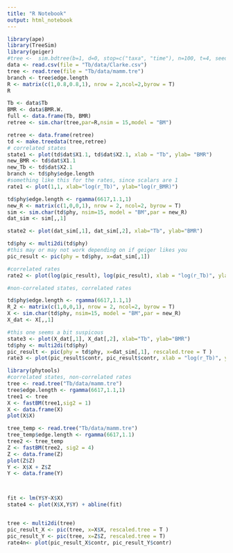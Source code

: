 ```yaml
---
title: "R Notebook"
output: html_notebook
---
```


```r
library(ape)
library(TreeSim)
library(geiger)
#tree <-  sim.bdtree(b=1, d=0, stop=c("taxa", "time"), n=100, t=4, seed=0, extinct=TRUE)
data <- read.csv(file = "Tb/data/Clarke.csv")
tree <- read.tree(file = "Tb/data/mamm.tre")
branch <- tree$edge.length
R <- matrix(c(1,0.8,0.8,1), nrow = 2,ncol=2,byrow = T)
R

Tb <- data$Tb
BMR <- data$BMR.W.
full <- data.frame(Tb, BMR)
retree <- sim.char(tree,par=R,nsim = 15,model = "BM")

retree <- data.frame(retree)
td <- make.treedata(tree,retree)
# correlated states
state1 <- plot(td$dat$X1.1, td$dat$X2.1, xlab = "Tb", ylab= "BMR")
new_BMR <- td$dat$X1.1
new_Tb <- td$dat$X2.1
branch <- td$phy$edge.length
#something like this for the rates, since scalars are 1 
rate1 <- plot(1,1, xlab="log(r_Tb)", ylab="log(r_BMR)")
```


```r
td$phy$edge.length <- rgamma(6617,1.1,1)
new_R <- matrix(c(1,0,0,1), nrow = 2, ncol=2, byrow = T)
sim <- sim.char(td$phy, nsim=15, model = "BM",par = new_R)
dat_sim <- sim[,,1]

state2 <- plot(dat_sim[,1], dat_sim[,2], xlab="Tb", ylab="BMR")

td$phy <- multi2di(td$phy)
#this may or may not work depending on if geiger likes you
pic_result <- pic(phy = td$phy, x=dat_sim[,1])

#correlated rates
rate2 <- plot(log(pic_result), log(pic_result), xlab = "log(r_Tb)", ylab = "log(r_BMR)")
```


```r
#non-correlated states, correlated rates

td$phy$edge.length <- rgamma(6617,1.1,1)
R_2 <- matrix(c(1,0,0,1), nrow = 2, ncol=2, byrow = T)
X <- sim.char(td$phy, nsim=15, model = "BM",par = new_R)
X_dat <- X[,,1]

#this one seems a bit suspicous 
state3 <- plot(X_dat[,1], X_dat[,2], xlab="Tb", ylab="BMR")
td$phy <- multi2di(td$phy)
pic_result <- pic(phy = td$phy, x=dat_sim[,1], rescaled.tree = T )
rate3 <- plot(pic_result$contr, pic_result$contr, xlab = "log(r_Tb)", ylab = "log(r_BMR")
```

```r
library(phytools)
#correlated states, non-correlated rates
tree <- read.tree("Tb/data/mamm.tre")
tree$edge.length <- rgamma(6617,1.1,1)
tree1 <- tree
X <- fastBM(tree1,sig2 = 1)
X <- data.frame(X)
plot(X$X)

tree_temp <- read.tree("Tb/data/mamm.tre")
tree_temp$edge.length <- rgamma(6617,1.1)
tree2 <- tree_temp
Z <- fastBM(tree2, sig2 = 4)
Z <- data.frame(Z)
plot(Z$Z)
Y <- X$X + Z$Z
Y <- data.frame(Y)



fit <- lm(Y$Y~X$X)
state4 <- plot(X$X,Y$Y) + abline(fit)


tree <- multi2di(tree)
pic_result_X <- pic(tree, x=X$X, rescaled.tree = T )
pic_result_Y <- pic(tree, x=Z$Z, rescaled.tree = T)
rate4n<- plot(pic_result_X$contr, pic_result_Y$contr)
```

